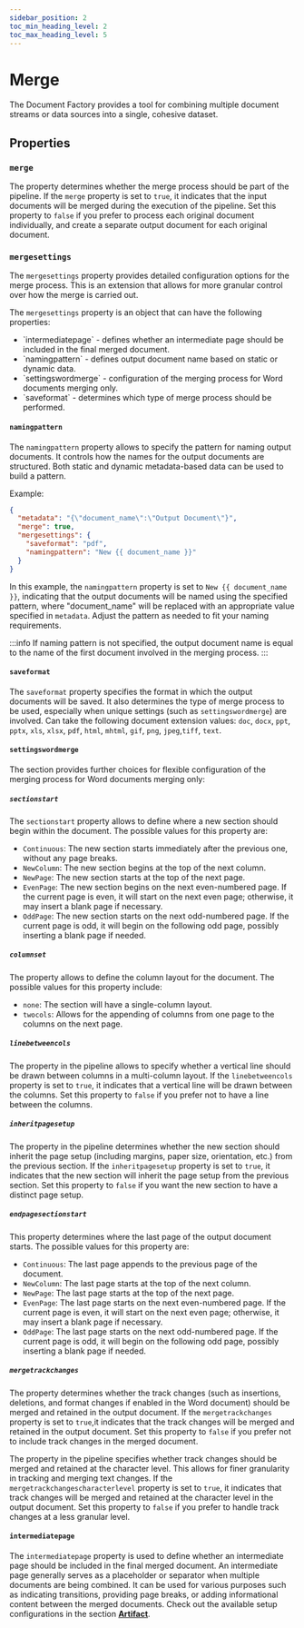```yaml
---
sidebar_position: 2
toc_min_heading_level: 2
toc_max_heading_level: 5
---
```



# Merge

The Document Factory provides a tool for combining multiple document streams or data sources into a single,
cohesive dataset.

## Properties

### `merge`

The property determines whether the merge process should be part of the pipeline.
If the `merge` property is set to `true`, it indicates that the input documents will be merged during the execution
of the pipeline. Set this property to `false` if you prefer to process each original document individually,
and create a separate output document for each original document.

### `mergesettings`

The `mergesettings` property provides detailed configuration options for the merge process. This is an extension
that allows for more granular control over how the merge is carried out.

The `mergesettings` property is an object that can have the following properties:

- <Link to="#intermediatepage">`intermediatepage`</Link> - defines whether an intermediate page should be included in the final
    merged document.
- <Link to="#namingpattern">`namingpattern`</Link> - defines output document name based on static or dynamic data.
- <Link to="#settingswordmerge">`settingswordmerge`</Link> - configuration of the merging process for Word documents merging only.
- <Link to="#saveformat">`saveformat`</Link> - determines which type of merge process should be performed.

#### `namingpattern`

The `namingpattern` property allows to specify the pattern for naming output documents.
It controls how the names for the output documents are structured. Both static and dynamic metadata-based data
can be used to build a pattern.

Example:
```json title="pipeline.json"
{
  "metadata": "{\"document_name\":\"Output Document\"}",
  "merge": true,
  "mergesettings": {
    "saveformat": "pdf",
    "namingpattern": "New {{ document_name }}"
  }
}
```

In this example, the `namingpattern` property is set to `New {{ document_name }}`, indicating that the output documents
will be named using the specified pattern, where "document_name" will be replaced with an appropriate value
specified in `metadata`. Adjust the pattern as needed to fit your naming requirements.

:::info
If naming pattern is not specified, the output
document name is equal to the name of the first document involved in the merging process.
:::

#### `saveformat`

The `saveformat` property specifies the format in which the output documents will be saved.
It also determines the type of merge process to be used, especially when unique settings
(such as <Link to="#settingswordmerge">`settingswordmerge`</Link>) are involved.
Can take the following document extension values:
`doc`, `docx`, `ppt`, `pptx`, `xls`, `xlsx`, `pdf`, `html`, `mhtml`, `gif`, `png`, `jpeg`,`tiff`, `text`.


#### `settingswordmerge`

The section provides further choices for flexible configuration of the merging process for Word documents merging only:


##### `sectionstart`

The `sectionstart` property allows to define where a new section should begin within the document.
The possible values for this property are:
- `Continuous`: The new section starts immediately after the previous one, without any page breaks.
- `NewColumn`: The new section begins at the top of the next column.
- `NewPage`: The new section starts at the top of the next page.
- `EvenPage`: The new section begins on the next even-numbered page. If the current page is even,
    it will start on the next even page; otherwise, it may insert a blank page if necessary.
- `OddPage`: The new section starts on the next odd-numbered page. If the current page is odd,
    it will begin on the following odd page, possibly inserting a blank page if needed.


##### `columnset`

The property allows to define the column layout for the document. The possible values for this property include:
- `none`: The section will have a single-column layout.
- `twocols`: Allows for the appending of columns from one page to the columns on the next page.


##### `linebetweencols`

The property in the pipeline allows to specify whether a vertical line should be drawn between columns in a
multi-column layout. If the `linebetweencols` property is set to `true`, it indicates that a vertical line
will be drawn between the columns. Set this property to `false` if you prefer not to have a line between the columns.


##### `inheritpagesetup`

The property in the pipeline determines whether the new section should inherit
the page setup (including margins, paper size, orientation, etc.) from the previous section.
If the `inheritpagesetup` property is set to `true`, it indicates that the new section will inherit the page
setup from the previous section. Set this property to `false` if you want the new section to have a distinct page setup.

##### `endpagesectionstart`

This property determines where the last page of the output document starts.
The possible values for this property are:
- `Continuous`: The last page appends to the previous page of the document.
- `NewColumn`: The last page starts at the top of the next column.
- `NewPage`: The last page starts at the top of the next page.
- `EvenPage`: The last page starts on the next even-numbered page.
    If the current page is even, it will start on the next even page; otherwise, it may insert a blank page if necessary.
- `OddPage`: The last page starts on the next odd-numbered page.
    If the current page is odd, it will begin on the following odd page, possibly inserting a blank page if needed.

##### `mergetrackchanges`

The property determines whether the track changes (such as insertions, deletions, and format changes if enabled
in the Word document) should be merged and retained in the output document.
If the `mergetrackchanges` property is set to `true`,it indicates that the track changes will be merged and retained
in the output document. Set this property to `false` if you prefer not to include track changes in the merged document.


The property in the pipeline specifies whether track changes should be merged and retained at the character level.
This allows for finer granularity in tracking and merging text changes.
If the `mergetrackchangescharacterlevel` property is set to `true`, it indicates that track changes will be merged and
retained at the character level in the output document. Set this property to `false` if you prefer to handle
track changes at a less granular level.

#### `intermediatepage`

The `intermediatepage` property is used to define whether an intermediate page should be included in the final
merged document. An intermediate page generally serves as a placeholder or separator when multiple documents
are being combined. It can be used for various purposes such as indicating transitions, providing page breaks,
or adding informational content between the merged documents.
Check out the available setup configurations in the section [**Artifact**](../references/artifact.mdx).
